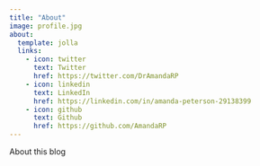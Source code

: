 ```yaml
---
title: "About"
image: profile.jpg
about:
  template: jolla
  links:
    - icon: twitter
      text: Twitter
      href: https://twitter.com/DrAmandaRP
    - icon: linkedin
      text: LinkedIn
      href: https://linkedin.com/in/amanda-peterson-29138399
    - icon: github
      text: Github
      href: https://github.com/AmandaRP
---
```


About this blog
